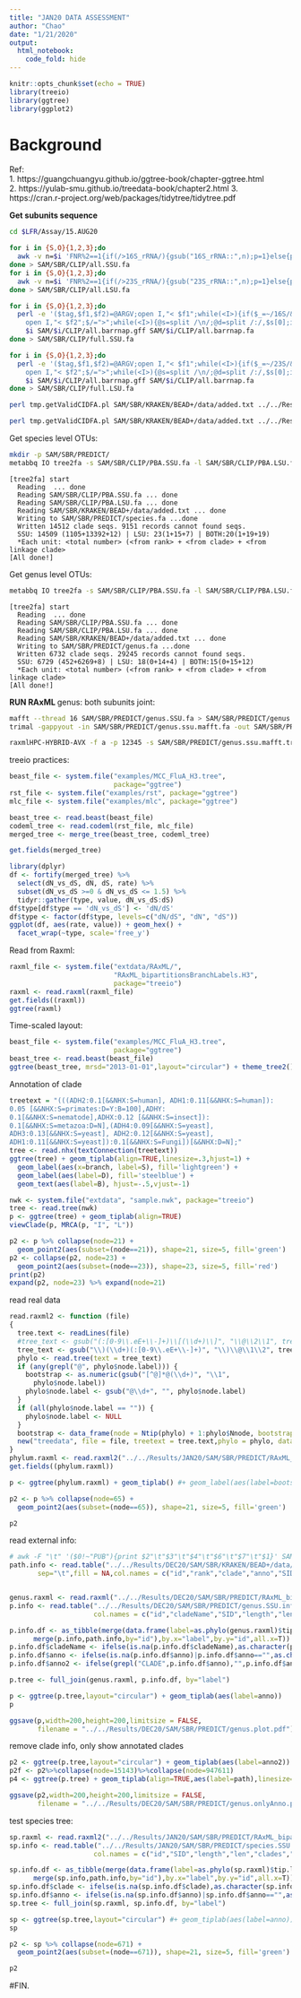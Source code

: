 ```yaml
---
title: "JAN20 DATA ASSESSMENT"
author: "Chao"
date: "1/21/2020"
output: 
  html_notebook:
    code_fold: hide
---
```


```r
knitr::opts_chunk$set(echo = TRUE)
library(treeio)
library(ggtree)
library(ggplot2)
```

# Background

Ref:  
1. https://guangchuangyu.github.io/ggtree-book/chapter-ggtree.html  
2. https://yulab-smu.github.io/treedata-book/chapter2.html
3. https://cran.r-project.org/web/packages/tidytree/tidytree.pdf

**Get subunits sequence**
```bash
cd $LFR/Assay/15.AUG20

for i in {S,O}{1,2,3};do 
  awk -v n=$i 'FNR%2==1{if(/>16S_rRNA/){gsub("16S_rRNA::",n);p=1}else{p=0}} (p==1){print}' SAM/$i/CLIP/all.barrnap.fa;
done > SAM/SBR/CLIP/all.SSU.fa
for i in {S,O}{1,2,3};do 
  awk -v n=$i 'FNR%2==1{if(/>23S_rRNA/){gsub("23S_rRNA::",n);p=1}else{p=0}} (p==1){print}' SAM/$i/CLIP/all.barrnap.fa;
done > SAM/SBR/CLIP/all.LSU.fa

for i in {S,O}{1,2,3};do
  perl -e '($tag,$f1,$f2)=@ARGV;open I,"< $f1";while(<I>){if($_=~/16S/&&$_!~/only \d+ percent of/){@s=split /\t/;$HS{$s[0]}++}};close I;
    open I,"< $f2";$/=">";while(<I>){@s=split /\n/;@d=split /:/,$s[0];if(exists $HS{$d[2]}){print ">$tag$d[2]:$d[3]\n$s[1]\n"}};close I;' \
    $i SAM/$i/CLIP/all.barrnap.gff SAM/$i/CLIP/all.barrnap.fa
done > SAM/SBR/CLIP/full.SSU.fa

for i in {S,O}{1,2,3};do
  perl -e '($tag,$f1,$f2)=@ARGV;open I,"< $f1";while(<I>){if($_=~/23S/&&$_!~/only \d+ percent of/){@s=split /\t/;$HS{$s[0]}++}};close I;
    open I,"< $f2";$/=">";while(<I>){@s=split /\n/;@d=split /:/,$s[0];if(exists $HS{$d[2]}){print ">$tag$d[2]:$d[3]\n$s[1]\n"}};close I;' \
    $i SAM/$i/CLIP/all.barrnap.gff SAM/$i/CLIP/all.barrnap.fa
done > SAM/SBR/CLIP/full.LSU.fa

perl tmp.getValidCIDFA.pl SAM/SBR/KRAKEN/BEAD+/data/added.txt ../../Results/DEC20/STAT/KRAKEN/SXR.r2m.bracken.metadata.tsv SAM/SBR/CLIP/full.SSU.fa > SAM/SBR/CLIP/PBA.SSU.fa

perl tmp.getValidCIDFA.pl SAM/SBR/KRAKEN/BEAD+/data/added.txt ../../Results/DEC20/STAT/KRAKEN/SXR.r2m.bracken.metadata.tsv SAM/SBR/CLIP/all.LSU.fa > SAM/SBR/CLIP/PBA.LSU.fa

```

Get species level OTUs:
```bash
mkdir -p SAM/SBR/PREDICT/
metabbq IO tree2fa -s SAM/SBR/CLIP/PBA.SSU.fa -l SAM/SBR/CLIP/PBA.LSU.fa -r species -d CLADE0.99 -t SAM/SBR/KRAKEN/BEAD+/data/added.txt -o SAM/SBR/PREDICT/species.fa -p -v
```
```
[tree2fa] start
  Reading  ... done
  Reading SAM/SBR/CLIP/PBA.SSU.fa ... done
  Reading SAM/SBR/CLIP/PBA.LSU.fa ... done
  Reading SAM/SBR/KRAKEN/BEAD+/data/added.txt ... done
  Writing to SAM/SBR/PREDICT/species.fa ...done
  Written 14512 clade seqs. 9151 records cannot found seqs.
  SSU: 14509 (1105+13392+12) | LSU: 23(1+15+7) | BOTH:20(1+19+19)
  *Each unit: <total number> (<from rank> + <from clade> + <from linkage clade>
[All done!]
```
Get genus level OTUs:
```bash
metabbq IO tree2fa -s SAM/SBR/CLIP/PBA.SSU.fa -l SAM/SBR/CLIP/PBA.LSU.fa -r genus -d CLADE0.97 -t SAM/SBR/KRAKEN/BEAD+/data/added.txt -o SAM/SBR/PREDICT/genus.fa -p -v
```
```
[tree2fa] start
  Reading  ... done
  Reading SAM/SBR/CLIP/PBA.SSU.fa ... done
  Reading SAM/SBR/CLIP/PBA.LSU.fa ... done
  Reading SAM/SBR/KRAKEN/BEAD+/data/added.txt ... done
  Writing to SAM/SBR/PREDICT/genus.fa ...done
  Written 6732 clade seqs. 29245 records cannot found seqs.
  SSU: 6729 (452+6269+8) | LSU: 18(0+14+4) | BOTH:15(0+15+12)
  *Each unit: <total number> (<from rank> + <from clade> + <from linkage clade>
[All done!]
```

**RUN RAxML **
genus: both subunits joint:
```bash
mafft --thread 16 SAM/SBR/PREDICT/genus.SSU.fa > SAM/SBR/PREDICT/genus.ssu.mafft.fa
trimal -gappyout -in SAM/SBR/PREDICT/genus.ssu.mafft.fa -out SAM/SBR/PREDICT/genus.ssu.mafft.trimal.fa

raxmlHPC-HYBRID-AVX -f a -p 12345 -s SAM/SBR/PREDICT/genus.ssu.mafft.trimal.fa -x 12345 -T 40 -# 100 -m GTRCAT  -w $PWD/SAM/SBR/PREDICT -n genus.ssu.raxml
```

treeio practices:
```r
beast_file <- system.file("examples/MCC_FluA_H3.tree", 
                          package="ggtree")
rst_file <- system.file("examples/rst", package="ggtree")
mlc_file <- system.file("examples/mlc", package="ggtree")

beast_tree <- read.beast(beast_file)
codeml_tree <- read.codeml(rst_file, mlc_file)
merged_tree <- merge_tree(beast_tree, codeml_tree)

get.fields(merged_tree)
```
```r
library(dplyr)
df <- fortify(merged_tree) %>%
  select(dN_vs_dS, dN, dS, rate) %>%
  subset(dN_vs_dS >=0 & dN_vs_dS <= 1.5) %>%
  tidyr::gather(type, value, dN_vs_dS:dS)
df$type[df$type == 'dN_vs_dS'] <- 'dN/dS'
df$type <- factor(df$type, levels=c("dN/dS", "dN", "dS"))
ggplot(df, aes(rate, value)) + geom_hex() + 
  facet_wrap(~type, scale='free_y') 
```


Read from Raxml:
```r
raxml_file <- system.file("extdata/RAxML/",
                          "RAxML_bipartitionsBranchLabels.H3", 
                          package="treeio")
raxml <- read.raxml(raxml_file)
get.fields((raxml))
ggtree(raxml)

```
Time-scaled layout:
```r
beast_file <- system.file("examples/MCC_FluA_H3.tree", 
                          package="ggtree")
beast_tree <- read.beast(beast_file)
ggtree(beast_tree, mrsd="2013-01-01",layout="circular") + theme_tree2()
```

Annotation of clade
```r
treetext = "(((ADH2:0.1[&&NHX:S=human], ADH1:0.11[&&NHX:S=human]):
0.05 [&&NHX:S=primates:D=Y:B=100],ADHY:
0.1[&&NHX:S=nematode],ADHX:0.12 [&&NHX:S=insect]):
0.1[&&NHX:S=metazoa:D=N],(ADH4:0.09[&&NHX:S=yeast],
ADH3:0.13[&&NHX:S=yeast], ADH2:0.12[&&NHX:S=yeast],
ADH1:0.11[&&NHX:S=yeast]):0.1[&&NHX:S=Fungi])[&&NHX:D=N];"
tree <- read.nhx(textConnection(treetext))
ggtree(tree) + geom_tiplab(align=TRUE,linesize=.3,hjust=1) + 
  geom_label(aes(x=branch, label=S), fill='lightgreen') + 
  geom_label(aes(label=D), fill='steelblue') + 
  geom_text(aes(label=B), hjust=-.5,vjust=-1)
```


```r
nwk <- system.file("extdata", "sample.nwk", package="treeio")
tree <- read.tree(nwk)
p <- ggtree(tree) + geom_tiplab(align=TRUE)
viewClade(p, MRCA(p, "I", "L"))

```

```r
p2 <- p %>% collapse(node=21) + 
  geom_point2(aes(subset=(node==21)), shape=21, size=5, fill='green')
p2 <- collapse(p2, node=23) + 
  geom_point2(aes(subset=(node==23)), shape=23, size=5, fill='red')
print(p2)
expand(p2, node=23) %>% expand(node=21)
```


read real data
```r
read.raxml2 <- function (file) 
{
  tree.text <- readLines(file)
  #tree_text <- gsub("(:[0-9\\.eE+\\-]+)\\[(\\d+)\\]", "\\@\\2\\1", tree.text)
  tree_text <- gsub("\\)(\\d+)(:[0-9\\.eE+\\-]+)", "\\)\\@\\1\\2", tree.text)
  phylo <- read.tree(text = tree_text)
  if (any(grepl("@", phylo$node.label))) {
    bootstrap <- as.numeric(gsub("[^@]*@(\\d+)", "\\1", 
      phylo$node.label))
    phylo$node.label <- gsub("@\\d+", "", phylo$node.label)
  }
  if (all(phylo$node.label == "")) {
    phylo$node.label <- NULL
  }
  bootstrap <- data_frame(node = Ntip(phylo) + 1:phylo$Nnode, bootstrap = bootstrap)
  new("treedata", file = file, treetext = tree.text,phylo = phylo, data = bootstrap)
}
phylum.raxml <- read.raxml2("../../Results/JAN20/SAM/SBR/PREDICT/RAxML_bipartitions.phylum+ref.ssu.raxml")
get.fields((phylum.raxml))

p <- ggtree(phylum.raxml) + geom_tiplab() #+ geom_label(aes(label=bootstrap))

p2 <- p %>% collapse(node=65) + 
  geom_point2(aes(subset=(node==65)), shape=21, size=5, fill='green')

p2
```

read external info:
```r
# awk -F "\t" '($0!~"PUB"){print $2"\t"$3"\t"$4"\t"$6"\t"$7"\t"$1}' SAM/SBR/KRAKEN/BEAD+/data/added.txt >  SAM/SBR/KRAKEN/BEAD+/data/added.tsv
path.info <- read.table("../../Results/DEC20/SAM/SBR/KRAKEN/BEAD+/data/added.tsv",
       sep="\t",fill = NA,col.names = c("id","rank","clade","anno","SID","path"),as.is = T)


genus.raxml <- read.raxml("../../Results/DEC20/SAM/SBR/PREDICT/RAxML_bipartitionsBranchLabels.genus.ssu.raxml")
p.info <- read.table("../../Results/DEC20/SAM/SBR/PREDICT/genus.SSU.inf",sep="\t",fill=NA,
                     col.names = c("id","cladeName","SID","length","len","clades","annos"))

p.info.df <- as_tibble(merge(data.frame(label=as.phylo(genus.raxml)$tip.label),
      merge(p.info,path.info,by="id"),by.x="label",by.y="id",all.x=T))
p.info.df$cladeName <- ifelse(is.na(p.info.df$cladeName),as.character(p.info.df$label),p.info.df$cladeName)
p.info.df$anno <- ifelse(is.na(p.info.df$anno)|p.info.df$anno=="",as.character(p.info.df$cladeName),p.info.df$anno)
p.info.df$anno2 <- ifelse(grepl("CLADE",p.info.df$anno),"",p.info.df$anno)

p.tree <- full_join(genus.raxml, p.info.df, by="label")

p <- ggtree(p.tree,layout="circular") + geom_tiplab(aes(label=anno))
p

ggsave(p,width=200,height=200,limitsize = FALSE,
       filename = "../../Results/DEC20/SAM/SBR/PREDICT/genus.plot.pdf")
```

remove clade info, only show annotated clades
```r
p2 <- ggtree(p.tree,layout="circular") + geom_tiplab(aes(label=anno2))
p2f <- p2%>%collapse(node=15143)%>%collapse(node=947611)
p4 <- ggtree(p.tree) + geom_tiplab(align=TRUE,aes(label=path),linesize=.1,hjust=0,size=1)

ggsave(p2,width=200,height=200,limitsize = FALSE,
       filename = "../../Results/DEC20/SAM/SBR/PREDICT/genus.onlyAnno.plot.pdf")

```



test species tree:
```r
sp.raxml <- read.raxml2("../../Results/JAN20/SAM/SBR/PREDICT/RAxML_bipartitions.species+ref.ssu.raxml")
sp.info <- read.table("../../Results/JAN20/SAM/SBR/PREDICT/species.SSU.inf",sep="\t",fill = NA,
                     col.names = c("id","SID","length","len","clades","annos"))

sp.info.df <- as_tibble(merge(data.frame(label=as.phylo(sp.raxml)$tip.label),
      merge(sp.info,path.info,by="id"),by.x="label",by.y="id",all.x=T))
sp.info.df$clade <- ifelse(is.na(sp.info.df$clade),as.character(sp.info.df$label),sp.info.df$clade)
sp.info.df$anno <- ifelse(is.na(sp.info.df$anno)|sp.info.df$anno=="",as.character(sp.info.df$clade),sp.info.df$anno)
sp.tree <- full_join(sp.raxml, sp.info.df, by="label")

sp <- ggtree(sp.tree,layout="circular") #+ geom_tiplab(aes(label=anno))
sp

p2 <- sp %>% collapse(node=671) + 
  geom_point2(aes(subset=(node==671)), shape=21, size=5, fill='green')

p2

```



























#FIN.